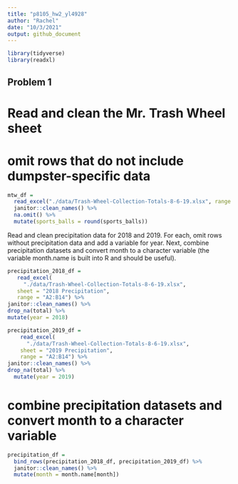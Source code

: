 ```yaml
---
title: "p8105_hw2_yl4928"
author: "Rachel"
date: "10/3/2021"
output: github_document
---
```


```r
library(tidyverse)
library(readxl)
```

## Problem 1

# Read and clean the Mr. Trash Wheel sheet
# omit rows that do not include dumpster-specific data

```r
mtw_df = 
  read_excel("./data/Trash-Wheel-Collection-Totals-8-6-19.xlsx", range = "A2:N408") %>% 
  janitor::clean_names() %>% 
  na.omit() %>% 
  mutate(sports_balls = round(sports_balls))
```

Read and clean precipitation data for 2018 and 2019. For each, omit rows without precipitation data and add a variable for year. Next, combine precipitation datasets and convert month to a character variable (the variable month.name is built into R and should be useful).


```r
precipitation_2018_df = 
   read_excel(
     "./data/Trash-Wheel-Collection-Totals-8-6-19.xlsx",
   sheet = "2018 Precipitation",
   range = "A2:B14") %>% 
janitor::clean_names() %>%
drop_na(total) %>%
mutate(year = 2018)
```


```r
precipitation_2019_df = 
    read_excel(
      "./data/Trash-Wheel-Collection-Totals-8-6-19.xlsx",
    sheet = "2019 Precipitation",
    range = "A2:B14") %>% 
janitor::clean_names() %>% 
drop_na(total) %>% 
  mutate(year = 2019)
```
# combine precipitation datasets and convert month to a character variable

```r
precipitation_df = 
  bind_rows(precipitation_2018_df, precipitation_2019_df) %>%
  janitor::clean_names() %>% 
  mutate(month = month.name[month])
```


